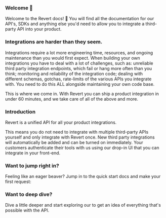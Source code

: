 ### Welcome 👋

Welcome to the Revert docs! 👋 You will find all the documentation for our API's, SDKs and anything else you'd need to allow you to integrate a third-party API into your product.

### Integrations are harder than they seem.

Integrations require a lot more engineering time, resources, and ongoing maintenance than you would first expect.
When building your own integrations you have to deal with a lot of challenges, such as: unreliable third party integration endpoints, which fail or hang more often than you think; monitoring and reliability of the integration code; dealing with different schemas, gotchas, rate-limits of the various APIs you integrate with.
You need to do this ALL alongside maintaining your own code base.

This is where we come in. With Revert you can ship a product integration in under 60 minutes, and we take care of all of the above and more.

### Introduction

Revert is a unified API for all your product integrations.

This means you do not need to integrate with multiple third-party APIs yourself and only integrate with Revert once. New third party integrations will automatically be added and can be turned on immediately.
Your customers authenticate their tools with us using our drop-in UI that you can integrate in your front-end.

### Want to jump right in?

Feeling like an eager beaver? Jump in to the quick start docs and make your first request:

<Cards center>
    <Card title="Quick Start" href="/overview/quick-start" />
</Cards>

### Want to deep dive?

Dive a little deeper and start exploring our to get an idea of everything that's possible with the API.

<Cards center>
    <Card title="API Reference" href="/overview/api-reference" />
</Cards>
